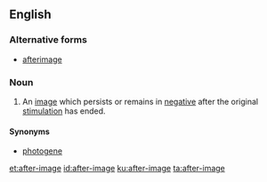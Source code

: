 ==English==

===Alternative forms===
* [[afterimage]]

===Noun===
{{en-noun|head=[[after]]-[[image]]}}
# An [[image]] which persists or remains in [[negative]] after the original [[stimulation]] has ended.  

====Synonyms====
* [[photogene]]

[[et:after-image]]
[[id:after-image]]
[[ku:after-image]]
[[ta:after-image]]